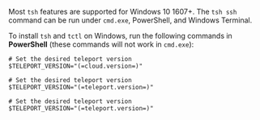 Most `tsh` features are supported for Windows 10 1607+. The `tsh ssh` command
can be run under `cmd.exe`, PowerShell, and Windows Terminal.

To install `tsh` and `tctl` on Windows, run the following commands in
**PowerShell** (these commands will not work in `cmd.exe`):


<Tabs>
<TabItem label="Teleport Enterprise (Managed)" scope="cloud">

  ```code
  # Set the desired teleport version
  $TELEPORT_VERSION="(=cloud.version=)"
  ```

</TabItem>
<TabItem label="Teleport Enterprise (Self-Hosted)" scope="enterprise">

  ```code
  # Set the desired teleport version
  $TELEPORT_VERSION="(=teleport.version=)"
  ```

</TabItem>
<TabItem label="Teleport Community Edition" scope="oss">

  ```code
  # Set the desired teleport version
  $TELEPORT_VERSION="(=teleport.version=)"
  ```

</TabItem>
</Tabs>
